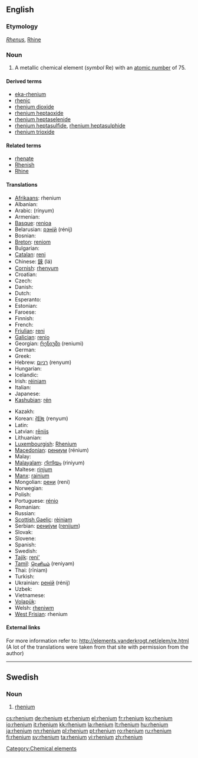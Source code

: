 {{also|Rhenium}}
==English==
{{elements|Re|tungsten|W|osmium|Os}}

===Etymology===
{{etyl|la}} ''[[Rhenus]]'', [[Rhine]]

===Noun===
{{en-noun|-}}
{{wikipedia}}

# A metallic chemical element (''symbol'' Re) with an [[atomic number]] of 75.

====Derived terms====
* [[eka-rhenium]]
* [[rhenic]]
* [[rhenium dioxide]]
* [[rhenium heptaoxide]]
* [[rhenium heptaselenide]]
* [[rhenium heptasulfide]], [[rhenium heptasulphide]]
* [[rhenium trioxide]]

====Related terms====
* [[rhenate]]
* [[Rhenish]]
* [[Rhine]]

====Translations====
{{trans-top|chemical element}}
* [[Afrikaans]]: rhenium
* Albanian: {{t-|sq|renium|xs=Albanian}}
* Arabic: {{Arab|[[رنيوم]]}} (rínyum) {{m}}
* Armenian: {{t-|hy|ռենիում|tr=ŕenium}}
* [[Basque]]: [[renioa]]
* Belarusian: [[рэнiй]] (rénij) {{m}}
* Bosnian: {{t-|bs|renij}}
* [[Breton]]: [[reniom]]
* Bulgarian: {{t-|bg|рений|m|tr=rénij}}
* [[Catalan]]: [[reni]]
* Chinese: [[錸]] (lá)
* [[Cornish]]: [[rhenyum]]
* Croatian: {{t+|hr|renij}}
* Czech: {{t+|cs|rhenium}}
* Danish: {{t-|da|rhenium}}
* Dutch: {{t+|nl|renium|n}}
* Esperanto: {{t-|eo|renio|xs=Esperanto}}
* Estonian: {{t-|et|reenium}}
* Faroese: {{t-|fo|renium|xs=Faroese}}
* Finnish: {{t+|fi|renium}}
* French: {{t+|fr|rhénium|m}}
* [[Friulian]]: [[reni]]
* [[Galician]]: [[renio]]
* Georgian: [[რენიუმი]] (reniumi)
* German: {{t+|de|Rhenium|n}}
* Greek: {{t+|el|ρήνιο|n|tr=rínio}}
* Hebrew: [[רניום]] (renyum) {{m}}
* Hungarian: {{t+|hu|rénium}}
* Icelandic: {{t+|is|renín}}
* Irish: [[réiniam]]
* Italian: {{t+|it|renio|m}}
* Japanese: {{t+|ja|レニウム|tr=reniumu}}
* [[Kashubian]]: [[rén]]
{{trans-mid}}
* Kazakh: {{t-|kk|рений|tr=renii|sc=Cyrl|xs=Kazakh}}
* Korean: [[레늄]] (renyum)
* Latin: {{t+|la|rhenium}}
* Latvian: [[rēnijs]]
* Lithuanian: {{t+|lt|renis|xs=Lithuanian}}
* [[Luxembourgish]]: [[Rhenium]]
* [[Macedonian]]: [[рениум]] (rénium) {{m}}
* Malay: {{t-|ms|renium|xs=Malay}}
* [[Malayalam]]: [[റിനിയം]] (riniyum)
* Maltese: [[rinjum]]
* [[Manx]]: [[rainium]]
* Mongolian: [[рени]] (reni)
* Norwegian: {{t-|no|rhenium}}
* Polish: {{t+|pl|ren|m}}
* Portuguese: [[rénio]] {{m}}
* Romanian: {{t+|ro|reniu|n}}
* Russian: {{t+|ru|рений|m|tr=rénij}}
* [[Scottish Gaelic]]: [[rèiniam]]
* Serbian: [[рениjум]] ([[renijum]]) {{m}}
* Slovak: {{t-|sk|rhenium}}
* Slovene: {{t+|sl|renij}}
* Spanish: {{t+|es|renio|m}}
* Swedish: {{t+|sv|rhenium|n}}
* [[Tajik]]: [[reni']]
* [[Tamil]]: [[ரெனியம்]] (reniyam)
* Thai: {{Thai|[[รีเนียม]]}} (rīniam)
* Turkish: {{t+|tr|renyum}}
* Ukrainian: [[ренiй]] (rénij) {{m}}
* Uzbek: {{t-|uz|рений|tr=reniy|sc=Cyrl|xs=Uzbek}}
* Vietnamese: {{t-|vi|reni|xs=Vietnamese}}
* [[Volapük]]: {{t-|vo|renin|xs=Volapük}}
* Welsh: [[rheniwm]]
* [[West Frisian]]: rhenium
{{trans-bottom}}

====External links====
For more information refer to:
http://elements.vanderkrogt.net/elem/re.html
(A lot of the translations were taken from that site with permission from the author)

[[Category:Chemical elements]]

----

==Swedish==
{{wikipedia|lang=sv}}

===Noun===
{{infl|sv|noun|g=n}}
{{sv-noun-unc-n|2=rheniumet}}

# {{context|element|lang=sv}} [[#English|rhenium]]

[[cs:rhenium]]
[[de:rhenium]]
[[et:rhenium]]
[[el:rhenium]]
[[fr:rhenium]]
[[ko:rhenium]]
[[io:rhenium]]
[[it:rhenium]]
[[kk:rhenium]]
[[la:rhenium]]
[[lt:rhenium]]
[[hu:rhenium]]
[[ja:rhenium]]
[[nn:rhenium]]
[[pl:rhenium]]
[[pt:rhenium]]
[[ro:rhenium]]
[[ru:rhenium]]
[[fi:rhenium]]
[[sv:rhenium]]
[[ta:rhenium]]
[[vi:rhenium]]
[[zh:rhenium]]